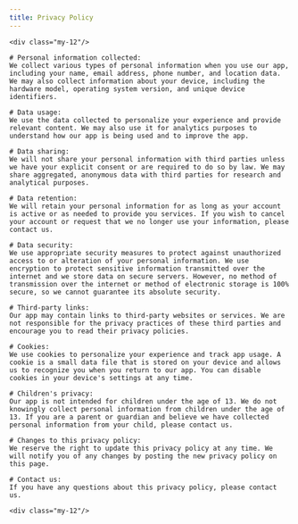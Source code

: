 ```yaml
---
title: Privacy Policy
---
```




<Legal title={frontmatter.title}>

    <div class="my-12"/>

    # Personal information collected:
    We collect various types of personal information when you use our app, including your name, email address, phone number, and location data. We may also collect information about your device, including the hardware model, operating system version, and unique device identifiers.

    # Data usage:
    We use the data collected to personalize your experience and provide relevant content. We may also use it for analytics purposes to understand how our app is being used and to improve the app.

    # Data sharing:
    We will not share your personal information with third parties unless we have your explicit consent or are required to do so by law. We may share aggregated, anonymous data with third parties for research and analytical purposes.

    # Data retention:
    We will retain your personal information for as long as your account is active or as needed to provide you services. If you wish to cancel your account or request that we no longer use your information, please contact us.

    # Data security:
    We use appropriate security measures to protect against unauthorized access to or alteration of your personal information. We use encryption to protect sensitive information transmitted over the internet and we store data on secure servers. However, no method of transmission over the internet or method of electronic storage is 100% secure, so we cannot guarantee its absolute security.

    # Third-party links:
    Our app may contain links to third-party websites or services. We are not responsible for the privacy practices of these third parties and encourage you to read their privacy policies.

    # Cookies:
    We use cookies to personalize your experience and track app usage. A cookie is a small data file that is stored on your device and allows us to recognize you when you return to our app. You can disable cookies in your device's settings at any time.

    # Children's privacy:
    Our app is not intended for children under the age of 13. We do not knowingly collect personal information from children under the age of 13. If you are a parent or guardian and believe we have collected personal information from your child, please contact us.

    # Changes to this privacy policy:
    We reserve the right to update this privacy policy at any time. We will notify you of any changes by posting the new privacy policy on this page.

    # Contact us:
    If you have any questions about this privacy policy, please contact us.

    <div class="my-12"/>

</Legal>
